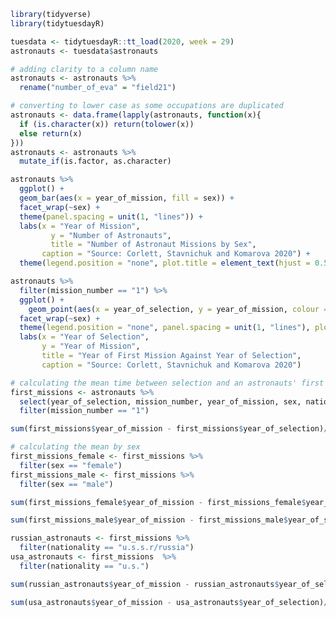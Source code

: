 ```r
library(tidyverse)
library(tidytuesdayR)
```
```r
tuesdata <- tidytuesdayR::tt_load(2020, week = 29)
astronauts <- tuesdata$astronauts
```
```r
# adding clarity to a column name 
astronauts <- astronauts %>% 
  rename("number_of_eva" = "field21")
```

```r
# converting to lower case as some occupations are duplicated 
astronauts <- data.frame(lapply(astronauts, function(x){
  if (is.character(x)) return(tolower(x))
  else return(x)
}))
astronauts <- astronauts %>% 
  mutate_if(is.factor, as.character)
```

```r
astronauts %>% 
  ggplot() +
  geom_bar(aes(x = year_of_mission, fill = sex)) +
  facet_wrap(~sex) +
  theme(panel.spacing = unit(1, "lines")) +
  labs(x = "Year of Mission",
         y = "Number of Astronauts",
         title = "Number of Astronaut Missions by Sex",
       caption = "Source: Corlett, Stavnichuk and Komarova 2020") +
  theme(legend.position = "none", plot.title = element_text(hjust = 0.5))
```
```r
astronauts %>% 
  filter(mission_number == "1") %>% 
  ggplot() + 
    geom_point(aes(x = year_of_selection, y = year_of_mission, colour = sex)) +
  facet_wrap(~sex) +
  theme(legend.position = "none", panel.spacing = unit(1, "lines"), plot.title = element_text(hjust = 0.5)) +
  labs(x = "Year of Selection",
       y = "Year of Mission",
       title = "Year of First Mission Against Year of Selection",
       caption = "Source: Corlett, Stavnichuk and Komarova 2020")
```

```r
# calculating the mean time between selection and an astronauts' first mission
first_missions <- astronauts %>% 
  select(year_of_selection, mission_number, year_of_mission, sex, nationality) %>% 
  filter(mission_number == "1")
```

```r
sum(first_missions$year_of_mission - first_missions$year_of_selection)/nrow(first_missions)
```
```r
# calculating the mean by sex
first_missions_female <- first_missions %>% 
  filter(sex == "female")
first_missions_male <- first_missions %>% 
  filter(sex == "male")
```

```r
sum(first_missions_female$year_of_mission - first_missions_female$year_of_selection)/nrow(first_missions_female)
```
```r
sum(first_missions_male$year_of_mission - first_missions_male$year_of_selection)/nrow(first_missions_male)
```
```r
russian_astronauts <- first_missions %>% 
  filter(nationality == "u.s.s.r/russia")
usa_astronauts <- first_missions  %>% 
  filter(nationality == "u.s.")
```

```r
sum(russian_astronauts$year_of_mission - russian_astronauts$year_of_selection)/nrow(russian_astronauts)
```
```r
sum(usa_astronauts$year_of_mission - usa_astronauts$year_of_selection)/nrow(usa_astronauts)
```

